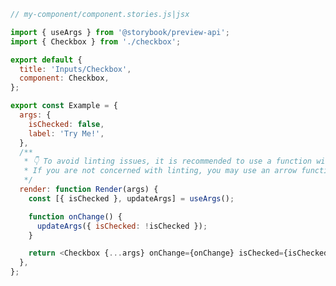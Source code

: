 ```js
// my-component/component.stories.js|jsx

import { useArgs } from '@storybook/preview-api';
import { Checkbox } from './checkbox';

export default {
  title: 'Inputs/Checkbox',
  component: Checkbox,
};

export const Example = {
  args: {
    isChecked: false,
    label: 'Try Me!',
  },
  /**
   * 👇 To avoid linting issues, it is recommended to use a function with a capitalized name.
   * If you are not concerned with linting, you may use an arrow function.
   */
  render: function Render(args) {
    const [{ isChecked }, updateArgs] = useArgs();

    function onChange() {
      updateArgs({ isChecked: !isChecked });
    }

    return <Checkbox {...args} onChange={onChange} isChecked={isChecked} />;
  },
};
```
